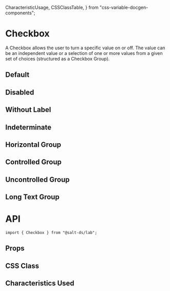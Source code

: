   CharacteristicUsage,
  CSSClassTable,
} from "css-variable-docgen-components";

<Meta of={CheckboxStories} />

# Checkbox

A Checkbox allows the user to turn a specific value on or off. The value can be an independent value or a selection of one or more values from a given set of choices (structured as a Checkbox Group).

## Default

<Canvas>
  <Story of={CheckboxStories.Default} />
</Canvas>

## Disabled

<Canvas>
  <Story of={CheckboxStories.Disabled} />
</Canvas>

## Without Label

<Canvas>
  <Story of={CheckboxStories.WithoutLabel} />
</Canvas>

## Indeterminate

<Canvas>
  <Story of={CheckboxStories.Indeterminate} />
</Canvas>

## Horizontal Group

<Canvas>
  <Story of={CheckboxStories.HorizontalGroup} />
</Canvas>

## Controlled Group

<Canvas>
  <Story of={CheckboxStories.ControlledGroup} />
</Canvas>

## Uncontrolled Group

<Canvas>
  <Story of={CheckboxStories.UncontrolledGroup} />
</Canvas>

## Long Text Group

<Canvas>
  <Story of={CheckboxStories.LongTextGroup} />
</Canvas>

# API

```
import { Checkbox } from "@salt-ds/lab";
```

## Props

<ArgsTable of={Checkbox} />

## CSS Class

<CSSClassTable of={Checkbox} />

## Characteristics Used

<CharacteristicUsage of={Checkbox} />
